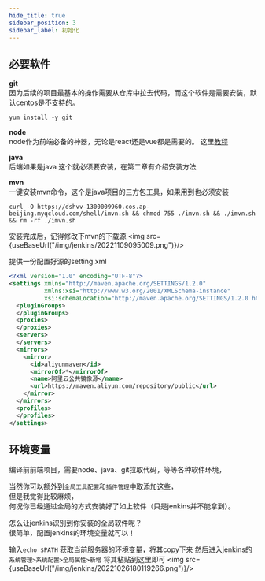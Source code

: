 ```yaml
---
hide_title: true
sidebar_position: 3
sidebar_label: 初始化
---
```



## 必要软件
**git**      
因为后续的项目最基本的操作需要从仓库中拉去代码，而这个软件是需要安装，默认centos是不支持的。
``` shell
yum install -y git
```

**node**     
node作为前端必备的神器，无论是react还是vue都是需要的。
这里[教程](https://www.cnblogs.com/dingshaohua/p/7808954.html) 

**java**      
后端如果是java 这个就必须要安装，在第二章有介绍安装方法


**mvn**    
一键安装mvn命令，这个是java项目的三方包工具，如果用到也必须安装
```shell
curl -O https://dshvv-1300009960.cos.ap-beijing.myqcloud.com/shell/imvn.sh && chmod 755 ./imvn.sh && ./imvn.sh  && rm -rf ./imvn.sh
```
安装完成后，记得修改下mvn的下载源
<img src={useBaseUrl("/img/jenkins/20221109095009.png")}/>

提供一份配置好源的setting.xml
```xml
<?xml version="1.0" encoding="UTF-8"?>
<settings xmlns="http://maven.apache.org/SETTINGS/1.2.0"
          xmlns:xsi="http://www.w3.org/2001/XMLSchema-instance"
          xsi:schemaLocation="http://maven.apache.org/SETTINGS/1.2.0 https://maven.apache.org/xsd/settings-1.2.0.xsd">
  <pluginGroups>
  </pluginGroups>
  <proxies>
  </proxies>
  <servers>
  </servers>
  <mirrors>
    <mirror>
      <id>aliyunmaven</id>
      <mirrorOf>*</mirrorOf>
      <name>阿里云公共镜像源</name>
      <url>https://maven.aliyun.com/repository/public</url>
    </mirror>
  </mirrors>
  <profiles>
  </profiles>
</settings>
```






## 环境变量
编译前前端项目，需要node、java、git拉取代码，等等各种软件环境，  

  
当然你可以额外到`全局工具配置`和`插件管理`中取添加这些，    
但是我觉得比较麻烦，    
何况你已经通过全局的方式安装好了如上软件（只是jenkins并不能拿到）。  

怎么让jenkins识别到你安装的全局软件呢？   
很简单，配置jenkins的环境变量就可以！

输入`echo $PATH` 获取当前服务器的环境变量，将其copy下来
然后进入jenkins的`系统管理>系统配置>全局属性>新增`
将其粘贴到这里即可
<img src={useBaseUrl("/img/jenkins/20221026180119266.png")}/>
